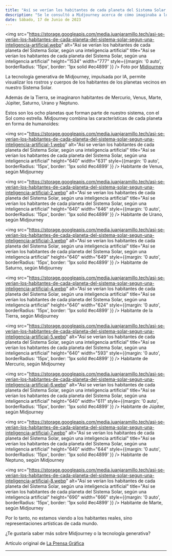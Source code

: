 ```yaml
---
title: "Así se verían los habitantes de cada planeta del Sistema Solar, según una inteligencia artificial"
description: "Se le consultó a Midjourney acerca de cómo imaginaba a los habitantes de los 8 planetas del sistema solar, y lo que hizo fue combinar las características de cada planeta en forma de humanoides."
date: Sábado, 17 de Junio de 2023
---
```


<img src="https://storage.googleapis.com/media.juanjaramillo.tech/asi-se-verian-los-habitantes-de-cada-planeta-del-sistema-solar-segun-una-inteligencia-artificial.webp" alt="Así se verían los habitantes de cada planeta del Sistema Solar, según una inteligencia artificial" title="Así se verían los habitantes de cada planeta del Sistema Solar, según una inteligencia artificial" height="1534" width="777" style={{margin: '0 auto', borderRadius: '15px', border: '1px solid #ec4899' }} />
Foto por [Midjourney](https://midjourney.com/)

La tecnología generativa de Midjourney, impulsada por IA, permite visualizar los rostros y cuerpos de los habitantes de los planetas vecinos en nuestro Sistema Solar.

Además de la Tierra, se imaginaron habitantes de Mercurio, Venus, Marte, Júpiter, Saturno, Urano y Neptuno.

Estos son los ocho planetas que forman parte de nuestro sistema, con el Sol como estrella. Midjourney combina las características de cada planeta en forma de humanoides:

<img src="https://storage.googleapis.com/media.juanjaramillo.tech/asi-se-verian-los-habitantes-de-cada-planeta-del-sistema-solar-segun-una-inteligencia-artificial-1.webp" alt="Así se verían los habitantes de cada planeta del Sistema Solar, según una inteligencia artificial" title="Así se verían los habitantes de cada planeta del Sistema Solar, según una inteligencia artificial" height="640" width="631" style={{margin: '0 auto', borderRadius: '15px', border: '1px solid #ec4899' }} />
Habitante de Venus, según Midjourney

<img src="https://storage.googleapis.com/media.juanjaramillo.tech/asi-se-verian-los-habitantes-de-cada-planeta-del-sistema-solar-segun-una-inteligencia-artificial-2.webp" alt="Así se verían los habitantes de cada planeta del Sistema Solar, según una inteligencia artificial" title="Así se verían los habitantes de cada planeta del Sistema Solar, según una inteligencia artificial" height="640" width="646" style={{margin: '0 auto', borderRadius: '15px', border: '1px solid #ec4899' }} />
Habitante de Urano, según Midjourney

<img src="https://storage.googleapis.com/media.juanjaramillo.tech/asi-se-verian-los-habitantes-de-cada-planeta-del-sistema-solar-segun-una-inteligencia-artificial-3.webp" alt="Así se verían los habitantes de cada planeta del Sistema Solar, según una inteligencia artificial" title="Así se verían los habitantes de cada planeta del Sistema Solar, según una inteligencia artificial" height="640" width="649" style={{margin: '0 auto', borderRadius: '15px', border: '1px solid #ec4899' }} />
Habitante de Saturno, según Midjourney

<img src="https://storage.googleapis.com/media.juanjaramillo.tech/asi-se-verian-los-habitantes-de-cada-planeta-del-sistema-solar-segun-una-inteligencia-artificial-4.webp" alt="Así se verían los habitantes de cada planeta del Sistema Solar, según una inteligencia artificial" title="Así se verían los habitantes de cada planeta del Sistema Solar, según una inteligencia artificial" height="640" width="624" style={{margin: '0 auto', borderRadius: '15px', border: '1px solid #ec4899' }} />
Habitante de la Tierra, según Midjourney

<img src="https://storage.googleapis.com/media.juanjaramillo.tech/asi-se-verian-los-habitantes-de-cada-planeta-del-sistema-solar-segun-una-inteligencia-artificial-5.webp" alt="Así se verían los habitantes de cada planeta del Sistema Solar, según una inteligencia artificial" title="Así se verían los habitantes de cada planeta del Sistema Solar, según una inteligencia artificial" height="640" width="593" style={{margin: '0 auto', borderRadius: '15px', border: '1px solid #ec4899' }} />
Habitante de Mercurio, según Midjourney

<img src="https://storage.googleapis.com/media.juanjaramillo.tech/asi-se-verian-los-habitantes-de-cada-planeta-del-sistema-solar-segun-una-inteligencia-artificial-6.webp" alt="Así se verían los habitantes de cada planeta del Sistema Solar, según una inteligencia artificial" title="Así se verían los habitantes de cada planeta del Sistema Solar, según una inteligencia artificial" height="640" width="611" style={{margin: '0 auto', borderRadius: '15px', border: '1px solid #ec4899' }} />
Habitante de Júpiter, según Midjourney

<img src="https://storage.googleapis.com/media.juanjaramillo.tech/asi-se-verian-los-habitantes-de-cada-planeta-del-sistema-solar-segun-una-inteligencia-artificial-7.webp" alt="Así se verían los habitantes de cada planeta del Sistema Solar, según una inteligencia artificial" title="Así se verían los habitantes de cada planeta del Sistema Solar, según una inteligencia artificial" height="640" width="644" style={{margin: '0 auto', borderRadius: '15px', border: '1px solid #ec4899' }} />
Habitante de Neptuno, según Midjourney

<img src="https://storage.googleapis.com/media.juanjaramillo.tech/asi-se-verian-los-habitantes-de-cada-planeta-del-sistema-solar-segun-una-inteligencia-artificial-8.webp" alt="Así se verían los habitantes de cada planeta del Sistema Solar, según una inteligencia artificial" title="Así se verían los habitantes de cada planeta del Sistema Solar, según una inteligencia artificial" height="690" width="666" style={{margin: '0 auto', borderRadius: '15px', border: '1px solid #ec4899' }} />
Habitante de Marte, según Midjourney

Por lo tanto, no estamos viendo a los habitantes reales, sino representaciones artísticas de cada mundo.

¿Te gustaría saber más sobre Midjourney o la tecnología generativa?

Artículo original de [La Prensa Gráfica](https://www.laprensagrafica.com/tendencias/Asi-se-verian-los-habitantes-de-cada-planeta-del-Sistema-Solar-segun-una-inteligencia-artificial-20230615-0063.html)

---